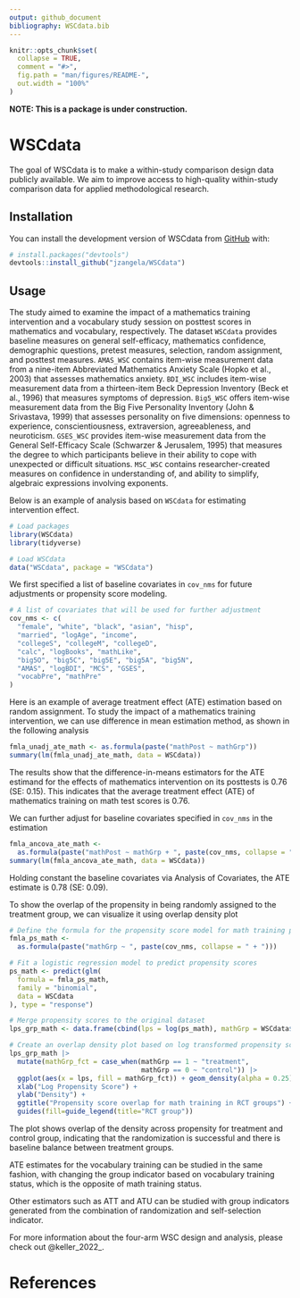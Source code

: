 ```yaml
---
output: github_document
bibliography: WSCdata.bib  
---
```


<!-- README.md is generated from README.Rmd. Please edit that file -->

```r
knitr::opts_chunk$set(
  collapse = TRUE,
  comment = "#>",
  fig.path = "man/figures/README-",
  out.width = "100%"
)
```

**NOTE: This is a package is under construction.**

# WSCdata

<!-- badges: start -->
<!-- badges: end -->

The goal of WSCdata is to make a within-study comparison design data publicly available. We aim to improve access to high-quality within-study comparison data for applied methodological research.

## Installation

You can install the development version of WSCdata from [GitHub](https://github.com/) with:
      
``` r
# install.packages("devtools")
devtools::install_github("jzangela/WSCdata")
```

## Usage

The study aimed to examine the impact of a mathematics training intervention and a vocabulary study session on posttest scores in mathematics and vocabulary, respectively. The dataset `WSCdata` provides baseline measures on general self-efficacy, mathematics confidence, demographic questions, pretest measures, selection, random assignment, and posttest measures. `AMAS_WSC` contains item-wise measurement data from a nine-item Abbreviated Mathematics Anxiety Scale (Hopko et al., 2003) that assesses mathematics anxiety. `BDI_WSC` includes item-wise measurement data from a thirteen-item Beck Depression Inventory (Beck et al., 1996) that measures symptoms of depression. `Big5_WSC` offers item-wise measurement data from the Big Five Personality Inventory (John & Srivastava, 1999) that assesses personality on five dimensions: openness to experience, conscientiousness, extraversion, agreeableness, and neuroticism. `GSES_WSC` provides item-wise measurement data from the General Self-Efficacy Scale (Schwarzer & Jerusalem, 1995) that measures the degree to which participants believe in their ability to cope with unexpected or difficult situations. `MSC_WSC` contains researcher-created measures on confidence in understanding of, and ability to simplify, algebraic expressions involving exponents.

Below is an example of analysis based on `WSCdata` for estimating intervention effect.

```r
# Load packages
library(WSCdata)
library(tidyverse)

# Load WSCdata
data("WSCdata", package = "WSCdata")
```

We first specified a list of baseline covariates in `cov_nms` for future adjustments or propensity score modeling.
```r
# A list of covariates that will be used for further adjustment
cov_nms <- c(
  "female", "white", "black", "asian", "hisp",
  "married", "logAge", "income",
  "collegeS", "collegeM", "collegeD",
  "calc", "logBooks", "mathLike",
  "big5O", "big5C", "big5E", "big5A", "big5N",
  "AMAS", "logBDI", "MCS", "GSES",
  "vocabPre", "mathPre"
)
```

Here is an example of average treatment effect (ATE) estimation based on random assignment. To study the impact of a mathematics training intervention, we can use difference in mean estimation method, as shown in the following analysis
```r
fmla_unadj_ate_math <- as.formula(paste("mathPost ~ mathGrp"))
summary(lm(fmla_unadj_ate_math, data = WSCdata))
```
The results show that the difference-in-means estimators for the ATE estimand for the effects of mathematics intervention on its posttests is 0.76 (SE: 0.15). This indicates that the average treatment effect (ATE) of mathematics training on math test scores is 0.76.


We can further adjust for baseline covariates specified in `cov_nms` in the estimation
```r
fmla_ancova_ate_math <-
  as.formula(paste("mathPost ~ mathGrp + ", paste(cov_nms, collapse = " + ")))
summary(lm(fmla_ancova_ate_math, data = WSCdata))
```
Holding constant the baseline covariates via Analysis of Covariates, the ATE estimate is 0.78 (SE: 0.09).

To show the overlap of the propensity in being randomly assigned to the treatment group, we can visualize it using overlap density plot
```r
# Define the formula for the propensity score model for math training propensity
fmla_ps_math <-
  as.formula(paste("mathGrp ~ ", paste(cov_nms, collapse = " + ")))

# Fit a logistic regression model to predict propensity scores
ps_math <- predict(glm(
  formula = fmla_ps_math,
  family = "binomial",
  data = WSCdata
), type = "response")

# Merge propensity scores to the original dataset
lps_grp_math <- data.frame(cbind(lps = log(ps_math), mathGrp = WSCdata$mathGrp))

# Create an overlap density plot based on log transformed propensity scores for treatment and control group
lps_grp_math |>
  mutate(mathGrp_fct = case_when(mathGrp == 1 ~ "treatment",
                                 mathGrp == 0 ~ "control")) |>
  ggplot(aes(x = lps, fill = mathGrp_fct)) + geom_density(alpha = 0.25) +
  xlab("Log Propensity Score") +
  ylab("Density") +
  ggtitle("Propensity score overlap for math training in RCT groups") +
  guides(fill=guide_legend(title="RCT group"))
```
The plot shows overlap of the density across propensity for treatment and control group, indicating that the randomization is successful and there is baseline balance between treatment groups.

ATE estimates for the vocabulary training can be studied in the same fashion, with changing the group indicator based on vocabulary training status, which is the opposite of math training status.

Other estimators such as ATT and ATU can be studied with group indicators generated from the combination of randomization and self-selection indicator.

For more information about the four-arm WSC design and analysis, please check out @keller_2022_.

# References

<div id="refs"></div>
